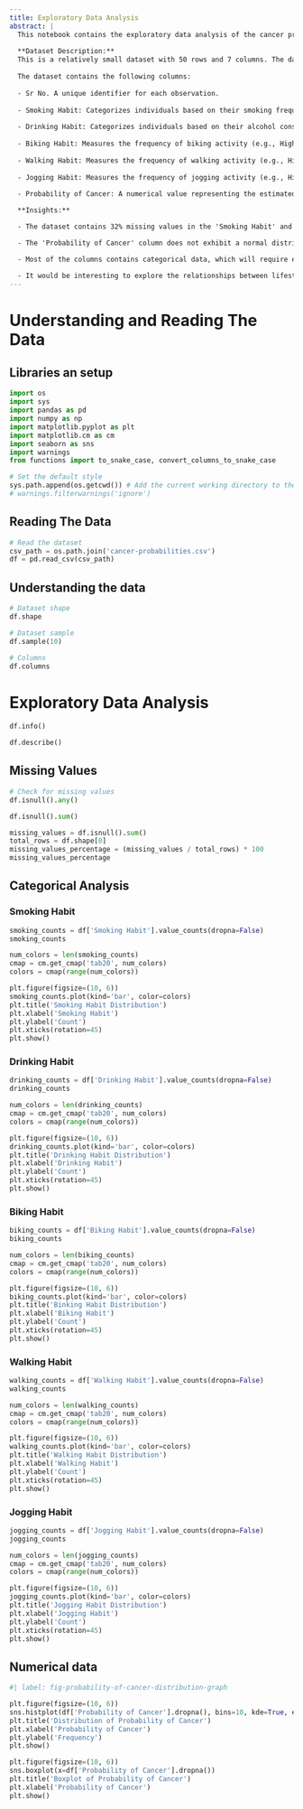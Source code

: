 ```yaml
---
title: Exploratory Data Analysis
abstract: |
  This notebook contains the exploratory data analysis of the cancer probabilities dataset.
  
  **Dataset Description:**
  This is a relatively small dataset with 50 rows and 7 columns. The dataset is designed to explore potential relationships between lifestyle habits and the probability of cancer. 
  
  The dataset contains the following columns:
  
  - Sr No. A unique identifier for each observation.
  
  - Smoking Habit: Categorizes individuals based on their smoking frequency (e.g., Heavy, Moderate, Occasional, None).
  
  - Drinking Habit: Categorizes individuals based on their alcohol consumption frequency (e.g., Frequent, Occasional, None).
  
  - Biking Habit: Measures the frequency of biking activity (e.g., High, Medium, Low).
  
  - Walking Habit: Measures the frequency of walking activity (e.g., High, Medium, Low).
  
  - Jogging Habit: Measures the frequency of jogging activity (e.g., High, Medium, Low).
  
  - Probability of Cancer: A numerical value representing the estimated likelihood of developing cancer, ranging from 0 to 1.

  **Insights:**

  - The dataset contains 32% missing values in the 'Smoking Habit' and 'Drinking Habit' columns. This can be explained by the fact that some individuals may not smoke or drink, as stated in the data dictionary. Therefore, I suggest replacing the missing values with 'None' in both columns.

  - The 'Probability of Cancer' column does not exhibit a normal distribution. As shown in @fig-probability-of-cancer-distribution-graph, the distribution is slightly right-skewed. The presence of multiple peaks and lack of symmetry suggest that there are some factors that may have an influence on the probability of cancer and warrant further investigation.

  - Most of the columns contains categorical data, which will require encoding before applying machine learning algorithms.

  - It would be interesting to explore the relationships between lifestyle habits and the probability of cancer through correlation analysis and visualization techniques.
---
```


# Understanding and Reading The Data

## Libraries an setup
```python
import os
import sys
import pandas as pd
import numpy as np
import matplotlib.pyplot as plt
import matplotlib.cm as cm
import seaborn as sns
import warnings
from functions import to_snake_case, convert_columns_to_snake_case

# Set the default style
sys.path.append(os.getcwd()) # Add the current working directory to the path
# warnings.filterwarnings('ignore')
```

## Reading The Data
```python
# Read the dataset
csv_path = os.path.join('cancer-probabilities.csv')
df = pd.read_csv(csv_path)
```


## Understanding the data
```python
# Dataset shape
df.shape
```


```python
# Dataset sample
df.sample(10)
```


```python
# Columns
df.columns
```


# Exploratory Data Analysis
```python
df.info()
```

```python
df.describe()
```

## Missing Values
```python
# Check for missing values
df.isnull().any()
```

```python
df.isnull().sum()
```

```python
missing_values = df.isnull().sum()
total_rows = df.shape[0]
missing_values_percentage = (missing_values / total_rows) * 100
missing_values_percentage
```

## Categorical Analysis
### Smoking Habit
```python
smoking_counts = df['Smoking Habit'].value_counts(dropna=False)
smoking_counts
```

```python
num_colors = len(smoking_counts)
cmap = cm.get_cmap('tab20', num_colors)
colors = cmap(range(num_colors))

plt.figure(figsize=(10, 6))
smoking_counts.plot(kind='bar', color=colors)
plt.title('Smoking Habit Distribution')
plt.xlabel('Smoking Habit')
plt.ylabel('Count')
plt.xticks(rotation=45)
plt.show()
```

### Drinking Habit
```python
drinking_counts = df['Drinking Habit'].value_counts(dropna=False)
drinking_counts
```

```python
num_colors = len(drinking_counts)
cmap = cm.get_cmap('tab20', num_colors)
colors = cmap(range(num_colors))

plt.figure(figsize=(10, 6))
drinking_counts.plot(kind='bar', color=colors)
plt.title('Drinking Habit Distribution')
plt.xlabel('Drinking Habit')
plt.ylabel('Count')
plt.xticks(rotation=45)
plt.show()
```

### Biking Habit
```python
biking_counts = df['Biking Habit'].value_counts(dropna=False)
biking_counts
```

```python
num_colors = len(biking_counts)
cmap = cm.get_cmap('tab20', num_colors)
colors = cmap(range(num_colors))

plt.figure(figsize=(10, 6))
biking_counts.plot(kind='bar', color=colors)
plt.title('Binking Habit Distribution')
plt.xlabel('Biking Habit')
plt.ylabel('Count')
plt.xticks(rotation=45)
plt.show()
```

### Walking Habit
```python
walking_counts = df['Walking Habit'].value_counts(dropna=False)
walking_counts
```

```python
num_colors = len(walking_counts)
cmap = cm.get_cmap('tab20', num_colors)
colors = cmap(range(num_colors))

plt.figure(figsize=(10, 6))
walking_counts.plot(kind='bar', color=colors)
plt.title('Walking Habit Distribution')
plt.xlabel('Walking Habit')
plt.ylabel('Count')
plt.xticks(rotation=45)
plt.show()
```

### Jogging Habit
```python
jogging_counts = df['Jogging Habit'].value_counts(dropna=False)
jogging_counts
```

```python
num_colors = len(jogging_counts)
cmap = cm.get_cmap('tab20', num_colors)
colors = cmap(range(num_colors))

plt.figure(figsize=(10, 6))
jogging_counts.plot(kind='bar', color=colors)
plt.title('Jogging Habit Distribution')
plt.xlabel('Jogging Habit')
plt.ylabel('Count')
plt.xticks(rotation=45)
plt.show()
```

## Numerical data
```python
#| label: fig-probability-of-cancer-distribution-graph

plt.figure(figsize=(10, 6))
sns.histplot(df['Probability of Cancer'].dropna(), bins=10, kde=True, edgecolor='k', alpha=0.7)
plt.title('Distribution of Probability of Cancer')
plt.xlabel('Probability of Cancer')
plt.ylabel('Frequency')
plt.show()
```


```python
plt.figure(figsize=(10, 6))
sns.boxplot(x=df['Probability of Cancer'].dropna())
plt.title('Boxplot of Probability of Cancer')
plt.xlabel('Probability of Cancer')
plt.show()
```